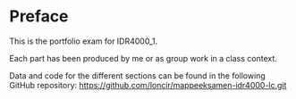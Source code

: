 # Preface {.unnumbered}

This is the portfolio exam for IDR4000_1.

Each part has been produced by me or as group work in a class context.

Data and code for the different sections can be found in the following GitHub repository: <https://github.com/loncir/mappeeksamen-idr4000-lc.git>
